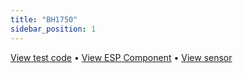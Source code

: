 ```yaml
---
title: "BH1750"
sidebar_position: 1
---
```


[View test code](https://github.com/WeatherStack/SensorTesting/blob/main/BH1750/) &bullet;
[View ESP Component](https://components.espressif.com/components/espressif/bh1750) &bullet;
[View sensor](/docs/supported-sensors/BH1750/)